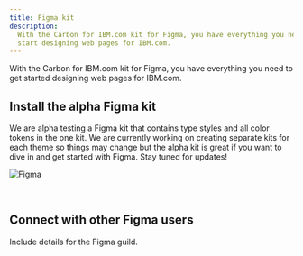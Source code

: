 ```yaml
---
title: Figma kit
description:
  With the Carbon for IBM.com kit for Figma, you have everything you need to
  start designing web pages for IBM.com.
---
```


<PageDescription>

With the Carbon for IBM.com kit for Figma, you have everything you need to get
started designing web pages for IBM.com.

</PageDescription>

## Install the alpha Figma kit

We are alpha testing a Figma kit that contains type styles and all color tokens
in the one kit. We are currently working on creating separate kits for each
theme so things may change but the alpha kit is great if you want to dive in and
get started with Figma. Stay tuned for updates!

<Row className="resource-card-group">

  <Column colMd={4} colLg={4} noGutterSm>
    <ResourceCard
      subTitle="Alpha - all themes"
      actionIcon="launch"
      href="https://www.figma.com/file/O6R9yl3wXFyBry4l2tz6h4/Carbon-for-IBM.com-Design-Kit?node-id=0%3A1" 
      target="_blank"
    >

![Figma](./../../images/icon/figma.svg)

</ResourceCard>
  </Column>

</Row>

<br />

## Connect with other Figma users

Include details for the Figma guild.
